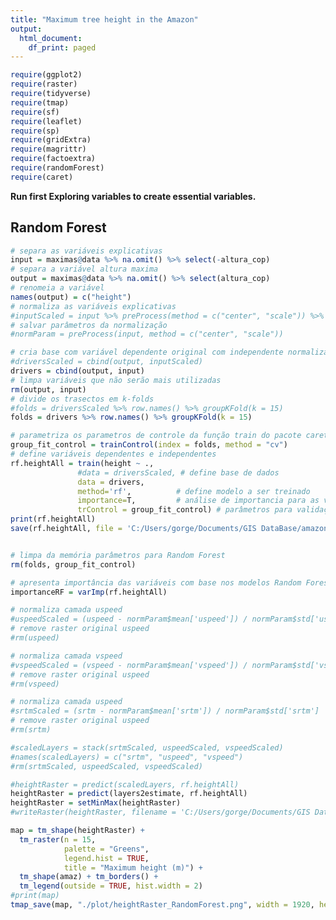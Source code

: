 ```yaml
---
title: "Maximum tree height in the Amazon"
output:
  html_document:
    df_print: paged
---
```


```r
require(ggplot2)
require(raster)
require(tidyverse)
require(tmap)
require(sf)
require(leaflet)
require(sp)
require(gridExtra)
require(magrittr)
require(factoextra) 
require(randomForest)
require(caret)
```

**Run first Exploring variables to create essential variables.**

## Random Forest

```r
# separa as variáveis explicativas
input = maximas@data %>% na.omit() %>% select(-altura_cop)
# separa a variável altura maxima
output = maximas@data %>% na.omit() %>% select(altura_cop)
# renomeia a variável
names(output) = c("height")
# normaliza as variáveis explicativas
#inputScaled = input %>% preProcess(method = c("center", "scale")) %>% predict(input)
# salvar parâmetros da normalização
#normParam = preProcess(input, method = c("center", "scale"))
```


```r
# cria base com variável dependente original com independente normalizada
#driversScaled = cbind(output, inputScaled)
drivers = cbind(output, input)
# limpa variáveis que não serão mais utilizadas
rm(output, input)
# divide os trasectos em k-folds
#folds = driversScaled %>% row.names() %>% groupKFold(k = 15)           
folds = drivers %>% row.names() %>% groupKFold(k = 15)           

# parametriza os parametros de controle da função train do pacote caret
group_fit_control = trainControl(index = folds, method = "cv")     
# define variáveis dependentes e independentes
rf.heightAll = train(height ~ .,                                         
               #data = driversScaled, # define base de dados
               data = drivers,
               method='rf',          # define modelo a ser treinado
               importance=T,         # análise de importancia para as variaveis
               trControl = group_fit_control) # parâmetros para validação cruzada
print(rf.heightAll)
save(rf.heightAll, file = 'C:/Users/gorge/Documents/GIS DataBase/amazon maximum height extras/objects/randomForest.Rdata')


# limpa da memória parâmetros para Random Forest
rm(folds, group_fit_control)
```

```r
# apresenta importância das variáveis com base nos modelos Random Forest
importanceRF = varImp(rf.heightAll)
```

```r
# normaliza camada uspeed
#uspeedScaled = (uspeed - normParam$mean['uspeed']) / normParam$std['uspeed']
# remove raster original uspeed
#rm(uspeed)

# normaliza camada vspeed
#vspeedScaled = (vspeed - normParam$mean['vspeed']) / normParam$std['vspeed']
# remove raster original uspeed
#rm(vspeed)

# normaliza camada uspeed
#srtmScaled = (srtm - normParam$mean['srtm']) / normParam$std['srtm']
# remove raster original uspeed
#rm(srtm)

#scaledLayers = stack(srtmScaled, uspeedScaled, vspeedScaled)
#names(scaledLayers) = c("srtm", "uspeed", "vspeed")
#rm(srtmScaled, uspeedScaled, vspeedScaled)

```

```r

#heightRaster = predict(scaledLayers, rf.heightAll)
heightRaster = predict(layers2estimate, rf.heightAll)
heightRaster = setMinMax(heightRaster)
#writeRaster(heightRaster, filename = 'C:/Users/gorge/Documents/GIS DataBase/amazon maximum height extras/rfHeightRaster.tif')

map = tm_shape(heightRaster) + 
  tm_raster(n = 15,
            palette = "Greens",
            legend.hist = TRUE,
            title = "Maximum height (m)") +
  tm_shape(amaz) + tm_borders() +
  tm_legend(outside = TRUE, hist.width = 2)
#print(map)
tmap_save(map, "./plot/heightRaster_RandomForest.png", width = 1920, height = 1080)

```

